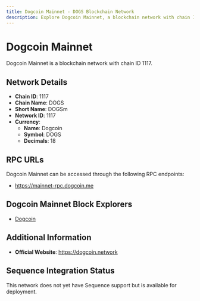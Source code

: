```yaml
--- 
title: Dogcoin Mainnet - DOGS Blockchain Network
description: Explore Dogcoin Mainnet, a blockchain network with chain ID 1117. Learn about its native currency, Dogcoin, and how to interact with the network.
---
```


# Dogcoin Mainnet

Dogcoin Mainnet is a blockchain network with chain ID 1117.

## Network Details

- **Chain ID**: 1117
- **Chain Name**: DOGS
- **Short Name**: DOGSm
- **Network ID**: 1117
- **Currency**: 
  - **Name**: Dogcoin
  - **Symbol**: DOGS
  - **Decimals**: 18

## RPC URLs

Dogcoin Mainnet can be accessed through the following RPC endpoints:

- https://mainnet-rpc.dogcoin.me

## Dogcoin Mainnet Block Explorers

- [Dogcoin](https://explorer.dogcoin.network)

## Additional Information

- **Official Website**: https://dogcoin.network

## Sequence Integration Status

This network does not yet have Sequence support but is available for deployment.
